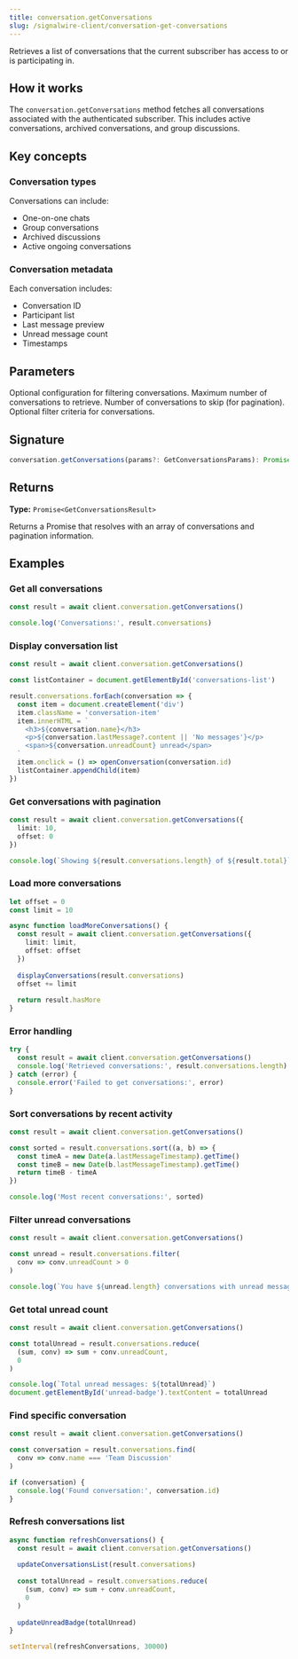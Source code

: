```yaml
---
title: conversation.getConversations
slug: /signalwire-client/conversation-get-conversations
---
```



Retrieves a list of conversations that the current subscriber has access to or is participating in.

## How it works

The `conversation.getConversations` method fetches all conversations associated with the authenticated subscriber. This includes active conversations, archived conversations, and group discussions.

## Key concepts

### Conversation types

Conversations can include:
- One-on-one chats
- Group conversations
- Archived discussions
- Active ongoing conversations

### Conversation metadata

Each conversation includes:
- Conversation ID
- Participant list
- Last message preview
- Unread message count
- Timestamps

## Parameters

<APIField name="params" type="GetConversationsParams">
  Optional configuration for filtering conversations.
</APIField>

<APIField name="params.limit" type="number" default="50">
  Maximum number of conversations to retrieve.
</APIField>

<APIField name="params.offset" type="number" default="0">
  Number of conversations to skip (for pagination).
</APIField>

<APIField name="params.filter" type="string">
  Optional filter criteria for conversations.
</APIField>

## Signature

```typescript
conversation.getConversations(params?: GetConversationsParams): Promise<GetConversationsResult>
```

## Returns

**Type:** `Promise<GetConversationsResult>`

Returns a Promise that resolves with an array of conversations and pagination information.

## Examples

### Get all conversations

```typescript
const result = await client.conversation.getConversations()

console.log('Conversations:', result.conversations)
```

### Display conversation list

```typescript
const result = await client.conversation.getConversations()

const listContainer = document.getElementById('conversations-list')

result.conversations.forEach(conversation => {
  const item = document.createElement('div')
  item.className = 'conversation-item'
  item.innerHTML = `
    <h3>${conversation.name}</h3>
    <p>${conversation.lastMessage?.content || 'No messages'}</p>
    <span>${conversation.unreadCount} unread</span>
  `
  item.onclick = () => openConversation(conversation.id)
  listContainer.appendChild(item)
})
```

### Get conversations with pagination

```typescript
const result = await client.conversation.getConversations({
  limit: 10,
  offset: 0
})

console.log(`Showing ${result.conversations.length} of ${result.total}`)
```

### Load more conversations

```typescript
let offset = 0
const limit = 10

async function loadMoreConversations() {
  const result = await client.conversation.getConversations({
    limit: limit,
    offset: offset
  })
  
  displayConversations(result.conversations)
  offset += limit
  
  return result.hasMore
}
```

### Error handling

```typescript
try {
  const result = await client.conversation.getConversations()
  console.log('Retrieved conversations:', result.conversations.length)
} catch (error) {
  console.error('Failed to get conversations:', error)
}
```

### Sort conversations by recent activity

```typescript
const result = await client.conversation.getConversations()

const sorted = result.conversations.sort((a, b) => {
  const timeA = new Date(a.lastMessageTimestamp).getTime()
  const timeB = new Date(b.lastMessageTimestamp).getTime()
  return timeB - timeA
})

console.log('Most recent conversations:', sorted)
```

### Filter unread conversations

```typescript
const result = await client.conversation.getConversations()

const unread = result.conversations.filter(
  conv => conv.unreadCount > 0
)

console.log(`You have ${unread.length} conversations with unread messages`)
```

### Get total unread count

```typescript
const result = await client.conversation.getConversations()

const totalUnread = result.conversations.reduce(
  (sum, conv) => sum + conv.unreadCount,
  0
)

console.log(`Total unread messages: ${totalUnread}`)
document.getElementById('unread-badge').textContent = totalUnread
```

### Find specific conversation

```typescript
const result = await client.conversation.getConversations()

const conversation = result.conversations.find(
  conv => conv.name === 'Team Discussion'
)

if (conversation) {
  console.log('Found conversation:', conversation.id)
}
```

### Refresh conversations list

```typescript
async function refreshConversations() {
  const result = await client.conversation.getConversations()
  
  updateConversationsList(result.conversations)
  
  const totalUnread = result.conversations.reduce(
    (sum, conv) => sum + conv.unreadCount,
    0
  )
  
  updateUnreadBadge(totalUnread)
}

setInterval(refreshConversations, 30000)
```

